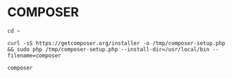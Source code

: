 # COMPOSER

```
cd ~
```

```
curl -sS https://getcomposer.org/installer -o /tmp/composer-setup.php && sudo php /tmp/composer-setup.php --install-dir=/usr/local/bin --filename=composer
```

```
composer
```
